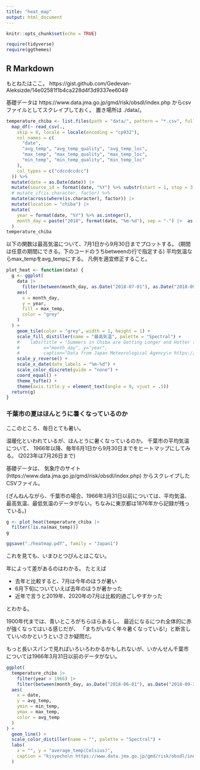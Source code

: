 ```yaml
---
title: "heat_map"
output: html_document
---
```


```r
knitr::opts_chunk$set(echo = TRUE)
```


```r
require(tidyverse)
require(ggthemes)
```

## R Markdown

もとねたはここ。
https://gist.github.com/Gedevan-Aleksizde/14e02581f1b4ca228d4f3d9337ee6049

基礎データは
https://www.data.jma.go.jp/gmd/risk/obsdl/index.php
からcsvファイルとしてスクレイプしておく。
置き場所は ./data/。
```r
temperature_chiba <- list.files(path = "data/", pattern = "*.csv", full.names = T) |>
  map_df(~ read_csv(.,
    skip = 6, locale = locale(encoding = "cp932"),
    col_names = c(
      "date",
      "avg_temp", "avg_temp_quality", "avg_temp_loc",
      "max_temp", "max_temp_quality", "max_temp_loc",
      "min_temp", "min_temp_quality", "min_temp_loc"
    ),
    col_types = c("cdccdccdcc")
  )) %>%
  mutate(date = as.Date(date)) |>
  mutate(source_id = format(date, "%Y") %>% substr(start = 1, stop = 3)) %>%
  # mutate_if(is.character, factor) %>%
  mutate(across(where(is.character), factor)) |> 
  mutate(location = "chiba") |> 
  mutate(
    year = format(date, "%Y") %>% as.integer(),
    month_day = paste("2018", format(date, "%m-%d"), sep = "-") |>  as.Date()
  )
temperature_chiba
```

以下の関数は最高気温について、7月1日から9月30日までプロットする。
(期間は任意の期間にできる。下のコードのうちbetweenの行で指定する)
平均気温ならmax_tempをavg_tempにする。
凡例を適宜修正すること。

```r
plot_heat <- function(data) {
  g <- ggplot(
    data |>
      filter(between(month_day, as.Date("2018-07-01"), as.Date("2018-09-30"))),
    aes(
      x = month_day,
      y = year,
      fill = max_temp,
      color = "grey"
    )
  ) +
    geom_tile(color = "grey", width = 1, height = 1) +
    scale_fill_distiller(name = "最高気温", palette = "Spectral") +
    #    labs(title = "Summers in Chiba are Getting Longer and Hotter (1966-2023)",
    #         x="month_day", y="year",
    #         caption="Data from Japan Meteorological Agency\n https://www.data.jma.go.jp/gmd/risk/obsdl/index.php") +
    scale_y_reverse() +
    scale_x_date(date_labels = "%m-%d") +
    scale_color_discrete(guide = "none") +
    coord_equal() +
    theme_tufte() +
    theme(axis.title.y = element_text(angle = 0, vjust = .5))
  return(g)
}
```

\newpage
### 千葉市の夏はほんとうに暑くなっているのか


ここのところ、毎日とても暑い。

温暖化といわれているが、ほんとうに暑くなっているのか。
千葉市の平均気温について、
1966年以降、毎年6月1日から9月30日までをヒートマップにしてみる。
(2023年は7月26日まで)


基礎データは、
気象庁のサイト(https://www.data.jma.go.jp/gmd/risk/obsdl/index.php)
からスクレイプしたCSVファイル。

(ざんねんながら、千葉市の場合、1966年3月31日以前については、平均気温、最高気温、最低気温のデータがない。ちなみに東京都は1876年から記録が残っている。)



```r
g <- plot_heat(temperature_chiba |>
  filter(!is.na(max_temp)))
g
```

```r
ggsave("./heatmap.pdf", family = "Japan1")
```


これを見ても、いまひとつぴんとはこない。

年によって差があるのはわかる。
たとえば

- 去年と比較すると、7月は今年のほうが暑い
- 6月下旬についていえば去年のほうが暑かった
- 近年で言うと2019年、2020年の7月は比較的過ごしやすかった

とわかる。

1900年代までは、青いところがちらほらあるし、
最近になるにつれ全体的に赤が強くなってはいる感じだが、
「まちがいなく年々暑くなっている!」と断言していいのかというといささか疑問だ。


もっと長いスパンで見ればいろいろわかるかもしれないが、いかんせん千葉市については1966年3月31日以前のデータがない。




\newpage
```r
ggplot(
  temperature_chiba |>
    filter(year > 1966) |>
    filter(between(month_day, as.Date("2018-06-01"), as.Date("2018-09-30"))),
  aes(
    x = date,
    y = avg_temp,
    ymin = min_temp,
    ymax = max_temp,
    color = avg_temp
  )
) +
  geom_line() +
  scale_color_distiller(name = "", palette = "Spectral") +
  labs(
    x = "", y = "average_temp(Celsius)",
    caption = "kisyocho\n https://www.data.jma.go.jp/gmd/risk/obsdl/index.php"
  )
```
